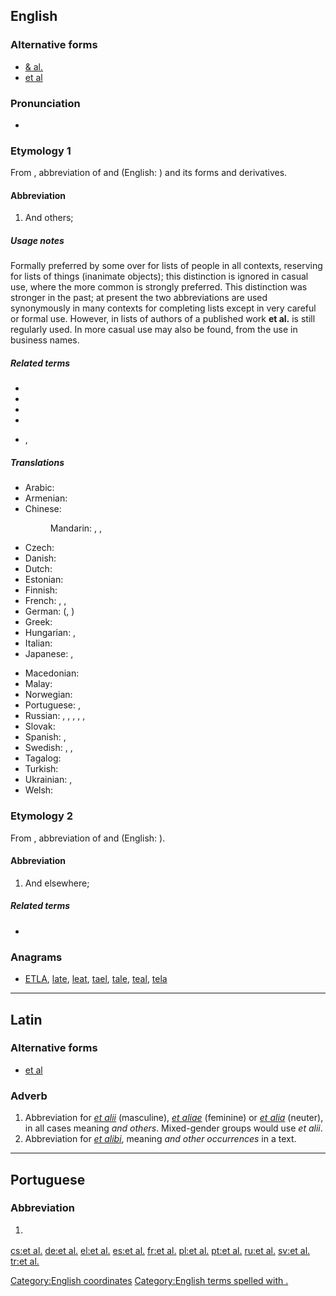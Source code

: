 ==English==

===Alternative forms===
* [[& al.]] {{qualifier|dated}}
* [[et al]]

===Pronunciation===
* {{IPA|/ɛtˈɑːl/|/eɪˈtɑːl/|/ɛtˈæl/|lang=en}}

===Etymology 1===
From {{etyl|la|en}}, abbreviation of {{term|et||lang=la|and}} and {{term|alius|alii|lang=la|others}} (English: {{m|en|et alii}}) and its forms and derivatives.

====Abbreviation====
{{rfc-header|Abbreviation}}
{{head|en|abbreviation}}

# And others; {{non-gloss definition|to complete a list, especially of people, as authors of a published work.}}

=====Usage notes=====
Formally preferred by some over {{m|en|etc.}} for lists of people in all contexts, reserving {{term||etc.}} for lists of things (inanimate objects); this distinction is ignored in casual use, where the more common {{term||etc.}} is strongly preferred. This distinction was stronger in the past; at present the two abbreviations are used synonymously in many contexts for completing lists except in very careful or formal use. However, in lists of authors of a published work '''et al.''' is still regularly used. In more casual use {{m|en|&amp; co.}} may also be found, from the use in business names.

=====Related terms=====
* {{l|en|et alia}}<!-- Abbreviation from Latin, not derived in English -->
* {{l|en|et aliae}}
* {{l|en|et alii}}
* {{l|en|et alios}}
* {{l|en|etc.}}, {{l|en|&c.}}

=====Translations=====
{{trans-top|and others}}
* Arabic: {{t|ar|وآخرون|tr=wa-ʾāxrūn|sc=Arab}}
* Armenian: {{t|hy|եւ այլք}}
* Chinese:
*: Mandarin: {{t+|cmn|等等|tr=děngděng|sc=Hani}}, {{t|cmn|以及其他|tr=yǐjí qítā|sc=Hani}}, {{t|cmn|以及其他人|tr=yǐjí qítā rén|sc=Hani}} {{qualifier|of people}}
* Czech: {{t|cs|a další}}
* Danish: {{t|da|og andre}}
* Dutch: {{t|nl|en anderen}}
* Estonian: {{t|et|jt (ja teised)}}
* Finnish: {{t|fi|ynnä muut}}
* French: {{t+|fr|et al.}}, {{t+|fr|et coll.}}, {{t|fr|& cie}}
* German: {{t+|de|u. a.}} ({{t+|de|und andere|p}}, {{t+|de|und anderes|n}} {{qualifier|of uncountable objects}})
* Greek: {{t+|el|κ.ά.|sc=Grek}}
* Hungarian: {{t|hu|és tsai.}}, {{t|hu|et al.}}
* Italian: {{t|it|ed altri|m}}
* Japanese: {{t+|ja|ら|tr=ra|sc=Jpan}}, {{t|ja|など|tr=nado|sc=Jpan}}
{{trans-mid}}
* Macedonian: {{t|mk|и др.|p|tr=i dr.|sc=Cyrl}}
* Malay: {{t|ms|dan lain-lain}}
* Norwegian: {{t|no|og andre}}
* Portuguese: {{t|pt|et al.}}, {{t|pt|[[e]] [[outros]]}}
* Russian: {{t|ru|и др.|tr=i dr.|p|sc=Cyrl}}, {{t|ru|и другие|p|tr=i drugíje|sc=Cyrl}}, {{t|ru|и другое|n|tr=i drugóje|sc=Cyrl}} {{qualifier|of uncountable objects}}, {{t|ru|и пр.|tr=i pr.|sc=Cyrl}}, {{t|ru|и прочие|p|tr=i próčije|sc=Cyrl}}, {{t|ru|и прочее|n|tr=i próčeje|sc=Cyrl}} {{qualifier|of uncountable objects}}
* Slovak: {{t|sk|a ďalší}}
* Spanish: {{t|es|y otros|m-p}}, {{t|es|y otras|f-p}}
* Swedish: {{t|sv|med flera|p}}, {{t+|sv|et al.}}, {{t+|sv|m.fl.}}
* Tagalog: {{t|tl|at iba pa}}
* Turkish: {{t|tr|ve diğerleri}}
* Ukrainian: {{t+|uk|та ін.|tr=ta in.|p|sc=Cyrl}}, {{t|uk|та інші|p|tr=ta ínši|sc=Cyrl}}
* Welsh: {{t|cy|ac eraill}}
{{trans-bottom}}

===Etymology 2===
From {{etyl|la|en}}, abbreviation of {{term|et||lang=la|and}} and {{term|alius|alibi|lang=la|other places}} (English: {{m|en|et alibi}}).

====Abbreviation====
{{rfc-header|Abbreviation}}
{{head|en|abbreviation}}

# And elsewhere; {{non-gloss definition|to complete a list of places.}}

=====Related terms=====
* {{l|en|et alibi}}<!-- Abbreviation from Latin, not derived in English -->

===Anagrams===
* [[ETLA#English|ETLA]], [[late#English|late]], [[leat#English|leat]], [[tael#English|tael]], [[tale#English|tale]], [[teal#English|teal]], [[tela#English|tela]]

[[Category:English coordinates]]
[[Category:English terms spelled with .]]

----

==Latin==

===Alternative forms===
* [[et al]]

===Adverb===
{{head|la|adverb}}

# Abbreviation for ''[[et alii#Latin|et alii]]'' (masculine), ''[[et aliae#Latin|et aliae]]'' (feminine) or ''[[et alia#Latin|et alia]]'' (neuter), in all cases meaning ''and others''. Mixed-gender groups would use ''et alii''.
# Abbreviation for ''[[et alibi]]'', meaning ''and other occurrences'' in a text.

----

==Portuguese==

===Abbreviation===
{{rfc-header|Abbreviation}}
{{head|pt|abbreviation}}

# {{l/en|et al.}} {{gloss|and others}}

[[cs:et al.]]
[[de:et al.]]
[[el:et al.]]
[[es:et al.]]
[[fr:et al.]]
[[pl:et al.]]
[[pt:et al.]]
[[ru:et al.]]
[[sv:et al.]]
[[tr:et al.]]